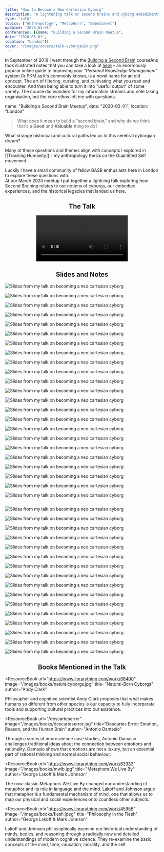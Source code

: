 ```yaml
---
title: "How to Become a Neo-Cartesian Cyborg"
description: "A lightening talk on second brains and cyborg embodiment"
type: "talk"
topics: ["Anthropology", "Metaphors", "Embodiment"]
updated: "2020-03-01"
conferences: [{name: "Building a Second Brain Meetup",
date: "2020-03-01",
location: "London"}]
cover: "/images/covers/talk-cyborgs@2x.png"
---
```


<IntroParagraph>

In September of 2019 I went through the [Building a Second Brain](https://www.buildingasecondbrain.com/) course<Footnote idName={1}>And took illustrated notes that you can take a look at [here](/basb)</Footnote> – an enormously popular online guide to improving your "_Personal Knowledge Management_" system.<Footnote idName={2}>Or PKM as it's commonly known, is a novel name for an old concept. The art of filtering, curating, and cultivating what you read and encounter. And then being able to turn it into "useful output" of some variety. </Footnote> The course did wonders for my information streams and note taking organisation, but the core ethos left me with questions.

</IntroParagraph>

name: "Building a Second Brain Meetup",
date: "2020-03-01",
location: "London"

> What does it mean to build a "second brain," and why do we think that's a **Good** and **Valuable** thing to do?

What strange historical and cultural paths led us to this cerebral cyborgian dream?

Many of these questions and themes align with concepts I explored in [[Tracking Humanity]] - my anthropology thesis on the Quantified Self movement.

Luckily I have a small community of fellow BASB enthusiasts here in London to explore these questions with.  
At our March 2020 meetup I put together a lightning talk exploring how Second Braining relates to our notions of cyborgs, our embodied experiences, and the historical legacies that landed us here.

<Center>

## The Talk

<Video
  src="https://www.youtube.com/embed/yOGi9RfC3Eg"
  title="How to be a neo-cartesian cyborg talk"
/>

## Slides and Notes

</Center>

<img
  alt="Slides from my talk on becoming a neo cartesian cyborg"
  src="https://res.cloudinary.com/dg3gyk0gu/image/upload/c_scale,f_auto,q_auto:good,w_960/v1594548502/maggieappleton.com/notes/neocyborgs/cyborgs_19.jpg"
/>

<img
  alt="Slides from my talk on becoming a neo cartesian cyborg"
  src="https://res.cloudinary.com/dg3gyk0gu/image/upload/c_scale,f_auto,q_auto:good,w_960/v1594548503/maggieappleton.com/notes/neocyborgs/cyborgs_20.jpg"
/>

<img
  alt="Slides from my talk on becoming a neo cartesian cyborg"
  src="https://res.cloudinary.com/dg3gyk0gu/image/upload/c_scale,f_auto,q_auto:good,w_960/v1594548501/maggieappleton.com/notes/neocyborgs/cyborgs_13.jpg"
/>

<img
  alt="Slides from my talk on becoming a neo cartesian cyborg"
  src="https://res.cloudinary.com/dg3gyk0gu/image/upload/c_scale,f_auto,q_auto:good,w_960/v1594548500/maggieappleton.com/notes/neocyborgs/cyborgs_11.jpg"
/>

<img
  alt="Slides from my talk on becoming a neo cartesian cyborg"
  src="https://res.cloudinary.com/dg3gyk0gu/image/upload/c_scale,f_auto,q_auto:good,w_960/v1594548502/maggieappleton.com/notes/neocyborgs/cyborgs_14.jpg"
/>

<img
  alt="Slides from my talk on becoming a neo cartesian cyborg"
  src="https://res.cloudinary.com/dg3gyk0gu/image/upload/c_scale,f_auto,q_auto:good,w_960/v1594548499/maggieappleton.com/notes/neocyborgs/cyborgs_4.jpg"
/>

<img
  alt="Slides from my talk on becoming a neo cartesian cyborg"
  src="https://res.cloudinary.com/dg3gyk0gu/image/upload/c_scale,f_auto,q_auto:good,w_960/v1594548499/maggieappleton.com/notes/neocyborgs/cyborgs_5.jpg"
/>

<img
  alt="Slides from my talk on becoming a neo cartesian cyborg"
  src="https://res.cloudinary.com/dg3gyk0gu/image/upload/c_scale,f_auto,q_auto:good,w_960/v1594548499/maggieappleton.com/notes/neocyborgs/cyborgs_6.jpg"
/>

<img
  alt="Slides from my talk on becoming a neo cartesian cyborg"
  src="https://res.cloudinary.com/dg3gyk0gu/image/upload/c_scale,f_auto,q_auto:good,w_960/v1594548500/maggieappleton.com/notes/neocyborgs/cyborgs_8.jpg"
/>

<img
  alt="Slides from my talk on becoming a neo cartesian cyborg"
  src="https://res.cloudinary.com/dg3gyk0gu/image/upload/c_scale,f_auto,q_auto:good,w_960/v1594548500/maggieappleton.com/notes/neocyborgs/cyborgs_7.jpg"
/>

<img
  alt="Slides from my talk on becoming a neo cartesian cyborg"
  src="https://res.cloudinary.com/dg3gyk0gu/image/upload/c_scale,f_auto,q_auto:good,w_960/v1594548498/maggieappleton.com/notes/neocyborgs/cyborgs_2.jpg"
/>

<img
  alt="Slides from my talk on becoming a neo cartesian cyborg"
  src="https://res.cloudinary.com/dg3gyk0gu/image/upload/c_scale,f_auto,q_auto:good,w_960/v1594548499/maggieappleton.com/notes/neocyborgs/cyborgs_3.jpg"
/>

<img
  alt="Slides from my talk on becoming a neo cartesian cyborg"
  src="https://res.cloudinary.com/dg3gyk0gu/image/upload/c_scale,f_auto,q_auto:good,w_960/v1594548500/maggieappleton.com/notes/neocyborgs/cyborgs_9.jpg"
/>

<img
  alt="Slides from my talk on becoming a neo cartesian cyborg"
  src="https://res.cloudinary.com/dg3gyk0gu/image/upload/c_scale,f_auto,q_auto:good,w_960/v1594548502/maggieappleton.com/notes/neocyborgs/cyborgs_18.jpg"
/>

<img
  alt="Slides from my talk on becoming a neo cartesian cyborg"
  src="https://res.cloudinary.com/dg3gyk0gu/image/upload/c_scale,f_auto,q_auto:good,w_960/v1594548500/maggieappleton.com/notes/neocyborgs/cyborgs_10.jpg"
/>

<img
  alt="Slides from my talk on becoming a neo cartesian cyborg"
  src="https://res.cloudinary.com/dg3gyk0gu/image/upload/c_scale,f_auto,q_auto:good,w_960/v1594548508/maggieappleton.com/notes/neocyborgs/cyborgs_39.jpg"
/>

<img
  alt="Slides from my talk on becoming a neo cartesian cyborg"
  src="https://res.cloudinary.com/dg3gyk0gu/image/upload/c_scale,f_auto,q_auto:good,w_960/v1594548508/maggieappleton.com/notes/neocyborgs/cyborgs_40.jpg"
/>

<img
  alt="Slides from my talk on becoming a neo cartesian cyborg"
  src="https://res.cloudinary.com/dg3gyk0gu/image/upload/c_scale,f_auto,q_auto:good,w_960/v1594548502/maggieappleton.com/notes/neocyborgs/cyborgs_16.jpg"
/>

<img
  alt="Slides from my talk on becoming a neo cartesian cyborg"
  src="https://res.cloudinary.com/dg3gyk0gu/image/upload/c_scale,f_auto,q_auto:good,w_960/v1594548502/maggieappleton.com/notes/neocyborgs/cyborgs_15.jpg"
/>

<img
  alt="Slides from my talk on becoming a neo cartesian cyborg"
  src="https://res.cloudinary.com/dg3gyk0gu/image/upload/c_scale,f_auto,q_auto:good,w_960/v1594548507/maggieappleton.com/notes/neocyborgs/cyborgs_37.jpg"
/>

<img
  alt="Slides from my talk on becoming a neo cartesian cyborg"
  src="https://res.cloudinary.com/dg3gyk0gu/image/upload/c_scale,f_auto,q_auto:good,w_960/v1594548508/maggieappleton.com/notes/neocyborgs/cyborgs_41.jpg"
/>

<img
  alt="Slides from my talk on becoming a neo cartesian cyborg"
  src="https://res.cloudinary.com/dg3gyk0gu/image/upload/c_scale,f_auto,q_auto:good,w_960/v1594548505/maggieappleton.com/notes/neocyborgs/cyborgs_30.jpg"
/>

<img
  alt="Slides from my talk on becoming a neo cartesian cyborg"
  src="https://res.cloudinary.com/dg3gyk0gu/image/upload/c_scale,f_auto,q_auto:good,w_960/v1594548503/maggieappleton.com/notes/neocyborgs/cyborgs_24.jpg"
/>

<img
  alt=""
  src="https://res.cloudinary.com/dg3gyk0gu/image/upload/c_scale,f_auto,q_auto:good,w_960/v1594548504/maggieappleton.com/notes/neocyborgs/cyborgs_25.jpg"
/>

<img
  alt="Slides from my talk on becoming a neo cartesian cyborg"
  src="https://res.cloudinary.com/dg3gyk0gu/image/upload/c_scale,f_auto,q_auto:good,w_960/v1594548504/maggieappleton.com/notes/neocyborgs/cyborgs_26.jpg"
/>

<img
  alt="Slides from my talk on becoming a neo cartesian cyborg"
  src="https://res.cloudinary.com/dg3gyk0gu/image/upload/c_scale,f_auto,q_auto:good,w_960/v1594548505/maggieappleton.com/notes/neocyborgs/cyborgs_31.jpg"
/>

<img
  alt="Slides from my talk on becoming a neo cartesian cyborg"
  src="https://res.cloudinary.com/dg3gyk0gu/image/upload/c_scale,f_auto,q_auto:good,w_960/v1594548499/maggieappleton.com/notes/neocyborgs/cyborgs_1.jpg"
/>

<img
  alt="Slides from my talk on becoming a neo cartesian cyborg"
  src="https://res.cloudinary.com/dg3gyk0gu/image/upload/c_scale,f_auto,q_auto:good,w_960/v1594548508/maggieappleton.com/notes/neocyborgs/cyborgs_42.jpg"
/>

<img
  alt="Slides from my talk on becoming a neo cartesian cyborg"
  src="https://res.cloudinary.com/dg3gyk0gu/image/upload/c_scale,f_auto,q_auto:good,w_960/v1594548509/maggieappleton.com/notes/neocyborgs/cyborgs_43.jpg"
/>

<img
  alt="Slides from my talk on becoming a neo cartesian cyborg"
  src="https://res.cloudinary.com/dg3gyk0gu/image/upload/c_scale,f_auto,q_auto:good,w_960/v1594548505/maggieappleton.com/notes/neocyborgs/cyborgs_27.jpg"
/>

<img
  alt="Slides from my talk on becoming a neo cartesian cyborg"
  src="https://res.cloudinary.com/dg3gyk0gu/image/upload/c_scale,f_auto,q_auto:good,w_960/v1594548503/maggieappleton.com/notes/neocyborgs/cyborgs_23.jpg"
/>

<img
  alt="Slides from my talk on becoming a neo cartesian cyborg"
  src="https://res.cloudinary.com/dg3gyk0gu/image/upload/c_scale,f_auto,q_auto:good,w_960/v1594548503/maggieappleton.com/notes/neocyborgs/cyborgs_22.jpg"
/>

<img
  alt="Slides from my talk on becoming a neo cartesian cyborg"
  src="https://res.cloudinary.com/dg3gyk0gu/image/upload/c_scale,f_auto,q_auto:good,w_960/v1594548503/maggieappleton.com/notes/neocyborgs/cyborgs_21.jpg"
/>

<img
  alt="Slides from my talk on becoming a neo cartesian cyborg"
  src="https://res.cloudinary.com/dg3gyk0gu/image/upload/c_scale,f_auto,q_auto:good,w_960/v1594548507/maggieappleton.com/notes/neocyborgs/cyborgs_38.jpg"
/>

<img
  alt="Slides from my talk on becoming a neo cartesian cyborg"
  src="https://res.cloudinary.com/dg3gyk0gu/image/upload/c_scale,f_auto,q_auto:good,w_960/v1594548509/maggieappleton.com/notes/neocyborgs/cyborgs_44.jpg"
/>

<img
  alt="Slides from my talk on becoming a neo cartesian cyborg"
  src="https://res.cloudinary.com/dg3gyk0gu/image/upload/c_scale,f_auto,q_auto:good,w_960/v1594548505/maggieappleton.com/notes/neocyborgs/cyborgs_29.jpg"
/>

<img
  alt="Slides from my talk on becoming a neo cartesian cyborg"
  src="https://res.cloudinary.com/dg3gyk0gu/image/upload/c_scale,f_auto,q_auto:good,w_960/v1594548506/maggieappleton.com/notes/neocyborgs/cyborgs_34.jpg"
/>

<img
  alt="Slides from my talk on becoming a neo cartesian cyborg"
  src="https://res.cloudinary.com/dg3gyk0gu/image/upload/c_scale,f_auto,q_auto:good,w_960/v1594548506/maggieappleton.com/notes/neocyborgs/cyborgs_33.jpg"
/>

<img
  alt="Slides from my talk on becoming a neo cartesian cyborg"
  src="https://res.cloudinary.com/dg3gyk0gu/image/upload/c_scale,f_auto,q_auto:good,w_960/v1594548506/maggieappleton.com/notes/neocyborgs/cyborgs_35.jpg"
/>

<img
  alt="Slides from my talk on becoming a neo cartesian cyborg"
  src="https://res.cloudinary.com/dg3gyk0gu/image/upload/c_scale,f_auto,q_auto:good,w_960/v1594548506/maggieappleton.com/notes/neocyborgs/cyborgs_36.jpg"
/>

<Center>

## Books Mentioned in the Talk

</Center>

<ResourceBook
  url="https://www.librarything.com/work/68400"
  image="/images/books/naturalcyborgs.jpg"
  title="Natural-Born Cyborgs"
  author="Andy Clark"
>
  Philosopher and cognitive scientist Andy Clark proposes that what makes humans
  so different from other species is our capacity to fully incorporate tools and
  supporting cultural practices into our existence.
</ResourceBook>

<ResourceBook
  url="/descarteserror"
  image="/images/books/descarteserror.jpg"
  title="Descartes Error: Emotion, Reason, and the Human Brain"
  author="Antonio Damasio"
>
  Through a series of neuroscience case studies, Antonio Damasio challenges
  traditional ideas about the connection between emotions and rationality.
  Damasio shows that emotions are not a luxury, but an essential part of
  rational thinking and normal social behaviour.
</ResourceBook>

<ResourceBook
  url="https://www.librarything.com/work/63333"
  image="/images/books/mwlb.jpg"
  title="Metaphors We Live By"
  author="George Lakoff & Mark Johnson"
>
  The now-classic Metaphors We Live By changed our understanding of metaphor and
  its role in language and the mind. Lakoff and Johnson argue that metaphor is a
  fundamental mechanism of mind, one that allows us to map our physical and
  social experiences onto countless other subjects.
</ResourceBook>

<ResourceBook
  url="https://www.librarything.com/work/45956"
  image="/images/books/flesh.jpeg"
  title="Philosophy in the Flesh"
  author="George Lakoff & Mark Johnson"
>
  Lakoff and Johnson philosophically examine our historical understanding of
  minds, bodies, and reasoning through a radically new and detailed
  understandings of modern cognitive science. They re-examine the basic concepts
  of the mind, time, causation, morality, and the self.
</ResourceBook>
